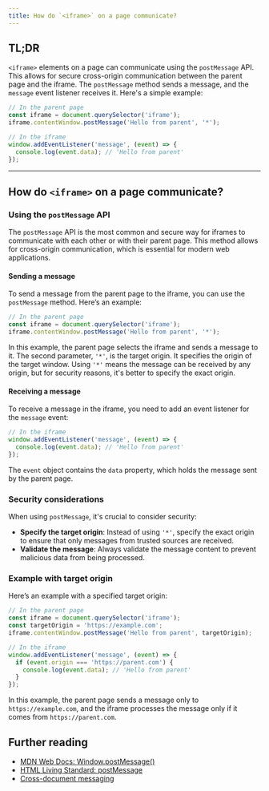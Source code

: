 ```yaml
---
title: How do `<iframe>` on a page communicate?
---
```


## TL;DR

`<iframe>` elements on a page can communicate using the `postMessage` API. This allows for secure cross-origin communication between the parent page and the iframe. The `postMessage` method sends a message, and the `message` event listener receives it. Here's a simple example:

```javascript
// In the parent page
const iframe = document.querySelector('iframe');
iframe.contentWindow.postMessage('Hello from parent', '*');

// In the iframe
window.addEventListener('message', (event) => {
  console.log(event.data); // 'Hello from parent'
});
```

---

## How do `<iframe>` on a page communicate?

### Using the `postMessage` API

The `postMessage` API is the most common and secure way for iframes to communicate with each other or with their parent page. This method allows for cross-origin communication, which is essential for modern web applications.

#### Sending a message

To send a message from the parent page to the iframe, you can use the `postMessage` method. Here’s an example:

```javascript
// In the parent page
const iframe = document.querySelector('iframe');
iframe.contentWindow.postMessage('Hello from parent', '*');
```

In this example, the parent page selects the iframe and sends a message to it. The second parameter, `'*'`, is the target origin. It specifies the origin of the target window. Using `'*'` means the message can be received by any origin, but for security reasons, it's better to specify the exact origin.

#### Receiving a message

To receive a message in the iframe, you need to add an event listener for the `message` event:

```javascript
// In the iframe
window.addEventListener('message', (event) => {
  console.log(event.data); // 'Hello from parent'
});
```

The `event` object contains the `data` property, which holds the message sent by the parent page.

### Security considerations

When using `postMessage`, it's crucial to consider security:

- **Specify the target origin**: Instead of using `'*'`, specify the exact origin to ensure that only messages from trusted sources are received.
- **Validate the message**: Always validate the message content to prevent malicious data from being processed.

### Example with target origin

Here’s an example with a specified target origin:

```javascript
// In the parent page
const iframe = document.querySelector('iframe');
const targetOrigin = 'https://example.com';
iframe.contentWindow.postMessage('Hello from parent', targetOrigin);

// In the iframe
window.addEventListener('message', (event) => {
  if (event.origin === 'https://parent.com') {
    console.log(event.data); // 'Hello from parent'
  }
});
```

In this example, the parent page sends a message only to `https://example.com`, and the iframe processes the message only if it comes from `https://parent.com`.

## Further reading

- [MDN Web Docs: Window.postMessage()](https://developer.mozilla.org/en-US/docs/Web/API/Window/postMessage)
- [HTML Living Standard: postMessage](https://html.spec.whatwg.org/multipage/web-messaging.html#dom-window-postmessage)
- [Cross-document messaging](https://developer.mozilla.org/en-US/docs/Web/API/Window/postMessage#cross-document_messaging)

